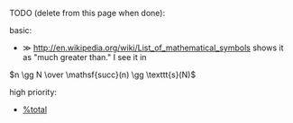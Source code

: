TODO (delete from this page when done):

basic:
* <math>\gg</math>  http://en.wikipedia.org/wiki/List_of_mathematical_symbols shows it as "much greater than."  I see it in 
<math>
n \gg N \over
\mathsf{succ}(n) \gg \texttt{s}(N)
</math>

high priority:
* [[%total]]